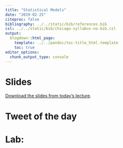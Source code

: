 ```yaml
---
title: "Statistical Models"
date: "2019-02-25"
citeproc: false
bibliography: ../../static/bib/references.bib
csl: ../../static/bib/chicago-syllabus-no-bib.csl
output:
  blogdown::html_page:
    template: ../../pandoc/toc-title_html.template
    toc: true
editor_options: 
  chunk_output_type: console
---
```


# Slides

[Download the slides from today's lecture]().

# Tweet of the day


# Lab:

<!-- http://openaccess.city.ac.uk/20334/1/analysis-flight-variability.pdf -->

